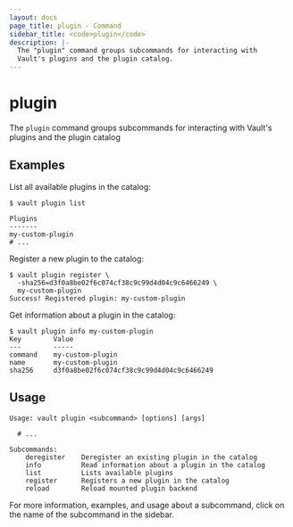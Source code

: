 ```yaml
---
layout: docs
page_title: plugin - Command
sidebar_title: <code>plugin</code>
description: |-
  The "plugin" command groups subcommands for interacting with
  Vault's plugins and the plugin catalog.
---
```


# plugin

The `plugin` command groups subcommands for interacting with Vault's plugins and
the plugin catalog

## Examples

List all available plugins in the catalog:

```shell-session
$ vault plugin list

Plugins
-------
my-custom-plugin
# ...
```

Register a new plugin to the catalog:

```shell-session
$ vault plugin register \
  -sha256=d3f0a8be02f6c074cf38c9c99d4d04c9c6466249 \
  my-custom-plugin
Success! Registered plugin: my-custom-plugin
```

Get information about a plugin in the catalog:

```shell-session
$ vault plugin info my-custom-plugin
Key        Value
---        -----
command    my-custom-plugin
name       my-custom-plugin
sha256     d3f0a8be02f6c074cf38c9c99d4d04c9c6466249
```

## Usage

```text
Usage: vault plugin <subcommand> [options] [args]

  # ...

Subcommands:
    deregister    Deregister an existing plugin in the catalog
    info          Read information about a plugin in the catalog
    list          Lists available plugins
    register      Registers a new plugin in the catalog
    reload        Reload mounted plugin backend
```

For more information, examples, and usage about a subcommand, click on the name
of the subcommand in the sidebar.
